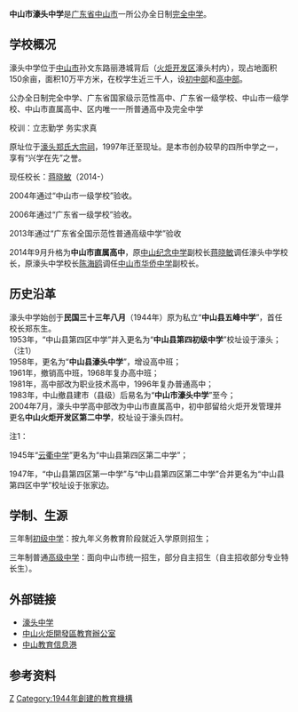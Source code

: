 {{unreferenced|time=2019-12-07}}
{{newsrelease|time=2019-12-07}}
{{Infobox School
| name = 中山市濠头中学
| other_name = <small>Haotou Middle School Of Zhongshan City</small>
| image =
| logo =
| motto = 立志、勤学、务实、求真
| established = 民國三十三年八月(1944年)<br />私立'''中山縣五峰中學'''
| type = [[公立学校|公办]][[完全中学|完全中学]]
| religion = 
| affiliation = 
| district = {{CHN}}[[广东省|广东省]][[中山市|中山市]][[中山火炬高技术产业开发区|火炬开发区]]
| grades = 初中三年制、高中三年制
| president = 
| principal = 蒋晓敏
| dean = 
| college = 
| house = 
| sc =
| cs =  
| faculty = 179人
| staff = 
| students = 2393人
| athletics = 
| conference = 
| colors = 
| mascot = 
| magazine = 
| free_label =
| free_text = 
| free_label2 = 
| free_text2 = 
| free_label3 = 
| free_text3 = 
| address =广东省中山市火炬开发区濠东路（孙文东路丽港城背后）
| website = http://www.htzx.net/
}}
'''中山市濠头中学'''是[[广东省|广东省]][[中山市|中山市]]一所公办全日制[[完全中学|完全中学]]。

== 学校概况 ==
濠头中学位于[[中山市|中山市]]孙文东路丽港城背后（[[中山火炬高技术产业开发区|火炬开发区]]濠头村内），现占地面积150余亩，面积10万平方米，在校学生近三千人，设[[初级中学|初中部]]和[[高级中学|高中部]]。

公办全日制完全中学、广东省国家级示范性高中、广东省一级学校、中山市一级学校、中山市直属高中、区内唯一一所普通高中及完全中学

校训：立志勤学 务实求真 

原址位于[[濠头郑氏大宗祠|濠头郑氏大宗祠]]，1997年迁至现址。是本市创办较早的四所中学之一，享有“兴学在先”之誉。

现任校长：[[蒋晓敏|蒋晓敏]]（2014-）

2004年通过“中山市一级学校”验收。

2006年通过“广东省一级学校”验收。

2013年通过“广东省全国示范性普通高级中学”验收

2014年9月升格为'''中山市直属高中'''，原[[中山纪念中学|中山纪念中学]]副校长[[蒋晓敏|蒋晓敏]]调任濠头中学校长，原濠头中学校长[[陈海鸥|陈海鸥]]调任[[中山市华侨中学|中山市华侨中学]]副校长。

== 历史沿革 ==
濠头中学始创于'''民国三十三年八月'''（1944年）原为私立“'''中山县五峰中学'''”，首任校长郑东生。<br />
1953年，“中山县第四区中学”并入更名为“'''中山县第四初级中学'''”校址设于濠头；（注1）<br />
1958年，更名为“'''中山县濠头中学'''”，增设高中班；<br />
1961年，撤销高中班，1968年复办高中班；<br />
1981年，高中部改为职业技术高中，1996年复办普通高中；<br />
1983年，中山撤县建市（县级）后易名为“'''中山市濠头中学'''”至今；<br />
2004年7月，濠头中学高中部改为中山市直属高中，初中部留给火炬开发管理并更名'''中山火炬开发区第二中学'''，校址设于濠头四村。

注1：

1945年“[[中山市雲衢中學|云衢中学]]”更名为“中山县第四区第二中学”；

1947年，“中山县第四区第一中学”与“中山县第四区第二中学”合并更名为“中山县第四区中学”校址设于张家边。

== 学制、生源 ==
三年制[[初级中学|初级中学]]：按九年义务教育阶段就近入学原则招生；

三年制普通[[高级中学|高级中学]]：面向中山市统一招生，部分自主招生（自主招收部分专业特长生）。

== 外部链接 ==
*[https://web.archive.org/web/20140220034927/http://www.htzx.net/ 濠头中学]
*[http://www.zshjedu.cn/ 中山火炬開發區教育辦公室] {{Wayback|url=http://www.zshjedu.cn/ |date=20170920213143 }}
*[http://www.zsedu.net/ 中山教育信息港] {{Wayback|url=http://www.zsedu.net/ |date=20201125171512 }}

== 参考资料 ==
<references />

[[Category:中山市中等学校|Z]]
[[Category:1944年創建的教育機構|Category:1944年創建的教育機構]]